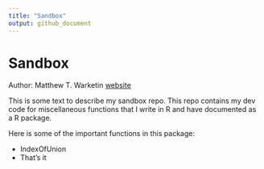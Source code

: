 ```yaml
---
title: "Sandbox"
output: github_document
---
```


# Sandbox

Author: Matthew T. Warketin [website](warkentinmatt.github.io)

This is some text to describe my sandbox repo. This repo contains my dev code
for miscellaneous functions that I write in R and have documented as a R package.

Here is some of the important functions in this package:

- IndexOfUnion
- That's it
